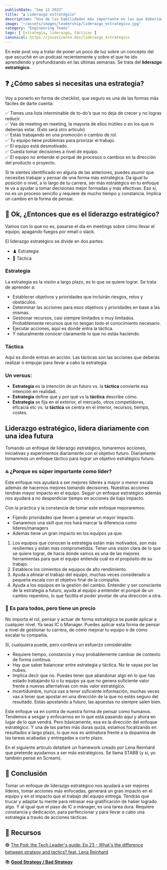 ```yaml
---
publishDate: "Sep 12 2023"
title: "♟️ Liderazgo estratégico"
description: "Una de las habilidades más importante en las que deberíamos trabajar de forma diaria."
image: "~/assets/images/leadership/liderazgo_estrategico.jpg"
category: "Engineering Teams"
tags: [ Estrategia, liderazgo, tácticas ]
canonical: https://josavicente.dev/liderazgo_estrategico
---
```


En este post voy a tratar de poner un poco de luz sobre un concepto del que escuché en un podcast recientemente y sobre el que
he ido aprendiendo y profundizando en las últimas semanas. Se trata del **liderazgo estratégico**.

## ❓ ¿Cómo sabes si necesitas una estrategia?

Voy a ponerlo en forma de checklist, que seguro es una de las formas más fáciles de darte cuenta:

✅ Tienes una lista interminable de to-do's que no deja de crecer y no logras reducir.  
✅ Vas de meeting en meeting, la mayoría de ellos inútiles o en los que ni deberías estar. (Esto será otro artículo)  
✅ Estás trabajando en una promoción o cambio de rol.  
✅ Tu equipo tiene problemas para priorizar el trabajo.  
✅ El equipo está desmotivado.  
✅ Cuesta tomar decisiones a nivel de equipo.  
✅ El equipo no entiende el porqué de procesos o cambios en la dirección del producto o proyecto.  

Si te sientes identificado en alguna de las anteriores, puedes asumir que necesitas trabajar y pensar de una forma
más estratégica. Da igual tu posición o nivel, a lo largo de tu carrera, ser más estratégico en tu enfoque
te va a ayudar a tomar decisiones mejor formadas y más efectivas. Eso sí, no es un proceso sencillo y 
requiere de mucho tiempo y constancia. Implica un cambio en la forma de pensar.

## 🦄 Ok, ¿Entonces que es el liderazgo estratégico?

Vamos con lo que no es, pasarse el día en meetings sobre cómo llevar el equipo, apagando fuegos por email o slack.

El liderazgo estratégico se divide en dos partes:

- ♟️ Estrategia
- 🥷 Táctica

### Estrategia

La estrategia es la visión a largo plazo, es lo que se quiere lograr. Se trata de aprender a:

- Establecer objetivos y prioridades que incluirán riesgos, retos y obstáculos.
- Determinar las acciones para esos objetivos y prioridades en base a las mismas.
- Gestionar recursos, casi siempre limitados o muy limitados. Probablemente recursos que no tengan
todo el conocimiento necesario.
- Ejecutar acciones, aquí es donde entra la táctica.
- Y naturalmente conocer claramente lo que no estás haciendo.

### Táctica

Aquí es donde entras en acción. Las tácticas son las acciones que deberás realizar o empujar para llevar a cabo la estrategia.

### Un versus:

- **Estrategia** es la intención de un futuro vs. la **táctica** convierte esa intención en realidad.
- **Estrategia** define qué y por qué vs la **táctica** describe cómo.
- **Estrategia** se fija en el exterior, el mercado, otros competidores, eficacia etc vs. la **táctica** se centra en el interior, recursos, tiempo, costes.

## Liderazgo estratégico, lidera diariamente con una idea futura

Tomando un enfoque de liderazgo estratégico, tomaremos acciones, iniciativas y experimentos diariamente con el objetivo futuro. Diariamente 
tomaremos un enfoque táctico para lograr un objetivo estratégico futuro.

### 🔝 ¿Porque es súper importante como líder?
Este enfoque nos ayudará a ser mejores líderes a mayor o menor escala además de hacernos mejores tomando decisiones. Nuestras acciones
tendrán mayor impacto en el equipo. Seguir un enfoque estratégico además nos ayudará a no desperdiciar tiempo en 
acciones de bajo impacto.

Con la práctica y la constancia de tomar este enfoque mejoraremos:

- Fijando prioridades que lleven a generar un mayor impacto.
- Ganaremos una skill que nos hará marcar la diferencia como líderes/managers
- Además tiene un gran impacto en los equipos ya que:
1. Los equipos que conocen la estrategia están más motivados, son más resilientes y están más comprometidos. Tener una visión
clara de lo que se quiere lograr, de hacia dónde vamos es una de las mejores herramientas para que el equipo entienda cuál es el propósito de su trabajo.
2. Establece los cimientos de equipos de alto rendimiento.
3. Ayuda a alinear el trabajo del equipo, muchas veces considerado a pequeña escala con el objetivo final de la compañía.
4. Ayuda a los equipos en la gestión del cambio. Entender y ser consciente de la estrategia a futuro, ayuda al equipo a entender el porqué de un cambio repentino, lo que facilita el poder pivotar de una dirección a otra.

### 🫶 Es para todos, pero tiene un precio

No importa el rol, pensar y actuar de forma estratégica se puede aplicar a cualquier nivel. Ya seas IC o Manager. Puedes aplicar
esta forma de pensar a nivel de gestionar tu carrera, de cómo mejorar tu equipo o de cómo escalar tu compañía.

Sí, cualquiera puede, pero conlleva un esfuerzo considerable:
- Requiere tiempo, constancia y muy probablemente cambiar de contexto de forma continua.
- Hay que saber balancear entre estrategia y táctica. No te vayas por las nubes.
- Implica decir que no. Puedes tener que abandonar algo en lo que has estado trabajando tú o tu equipo ya que no genera suficiente valor frente a nuevas
alternativas con más valor estratégico.
- Incertidumbre, nunca vas a tener suficiente información, muchas veces vas a tener que apostar en una dirección de la que
no estés seguro del resultado. Estás apostando a futuro, las apuestas no siempre salen bien.

Este enfoque va en contra de nuestra forma de pensar como humanos. Tendemos a sesgar y enfocarnos en lo que está pasando aquí y ahora en lugar de lo que vendrá. 
Pero básicamente, esa es la dirección del enfoque estratégico. Y una de las partes más duras quizá, estamos focalizando en resultados a largo plazo,
lo que nos es antinatura frente a la dopamina de las tareas acabadas y entregadas a corto plazo.

En el siguiente artículo detallaré un framework creado por Lena Reinhard que pretende ayudarnos a ser más estratégicos. Se llama STABB (y si, yo también pensé en Scream).

## 🧠 Conclusión

Tomar un enfoque de liderazgo estratégico nos ayudará a ser mejores líderes, tomar acciones más enfocadas, generará un gran 
impacto en el equipo y en el impacto que el trabajo del equipo entrega.
Tendrás que trucar y adaptar tu mente para retrasar esa gratificación de haber logrado algo. Y al igual que el paso de IC a mánager, es una tarea dura. 
Requiere constancia y dedicación, para perfeccionar y para llevar a cabo una estrategia a través de acciones tácticas.


## 📖 Recursos

🟣 [The Pod: the Tech Leader's guide: Ep 23 - What's the difference between strategy and tactics? feat. Lena Reinhard](https://podcasts.apple.com/es/podcast/the-pod-presents-primarily-context-based/id1564737735?i=1000601482430)

📚 **[Good Strategy / Bad Strategy](https://amzn.to/45eLvha)**